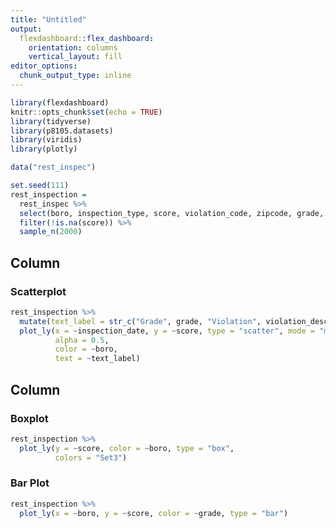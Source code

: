 ```yaml
---
title: "Untitled"
output: 
  flexdashboard::flex_dashboard:
    orientation: columns
    vertical_layout: fill
editor_options: 
  chunk_output_type: inline
---
```


```r
library(flexdashboard)
knitr::opts_chunk$set(echo = TRUE)
library(tidyverse)
library(p8105.datasets)
library(viridis)
library(plotly)

data("rest_inspec")

set.seed(111)
rest_inspection = 
  rest_inspec %>% 
  select(boro, inspection_type, score, violation_code, zipcode, grade, inspection_date, violation_description) %>% 
  filter(!is.na(score)) %>% 
  sample_n(2000)

```

Column {data-width=550}
-----------------------------------------------------------------------

### Scatterplot

```r
rest_inspection %>%
  mutate(text_label = str_c("Grade", grade, "Violation", violation_description)) %>% 
  plot_ly(x = ~inspection_date, y = ~score, type = "scatter", mode = "markers",
          alpha = 0.5, 
          color = ~boro,
          text = ~text_label)
```

Column {data-width=450}
-----------------------------------------------------------------------

### Boxplot

```r
rest_inspection %>% 
  plot_ly(y = ~score, color = ~boro, type = "box",
          colors = "Set3")
```

### Bar Plot

```r
rest_inspection %>% 
  plot_ly(x = ~boro, y = ~score, color = ~grade, type = "bar")
```

